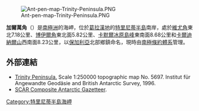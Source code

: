 [[Image:Ant-pen-map-Trinity-Peninsula.PNG|thumb]]

{{coord|63|28|51|S|57|19|52|W|display=title}}

'''加爾萬角'''（{{lang-en|Garvan Point}}）是[[南極洲|南極洲]]的海岬，位於[[葛拉漢地|葛拉漢地]]的[[特里尼蒂半島|特里尼蒂半島]]南岸，處於[[維尤角|維尤角]]東北7.18公里、[[博伊爾角|博伊爾角]]東北面5.82公里、[[卡默爾冰原島峰|卡默爾冰原島峰]]東南面8.68公里和[[卡爾迪納爾山|卡爾迪納爾山]]西南面8.23公里，以[[保加利亞|保加利亞]]北部鄉鎮命名，現時由[[南極條約體系|南極條約體系]]管理。

==外部連結==
* [https://web.archive.org/web/20131002100340/http://www.bkg.bund.de/nn_193194/DE/Bundesamt/Downloads/Kostenlose-Karten/Antarktis-Karten/Satellitenbildkarten/Scale250/Daten/Trinity-Peninsula%2CtemplateId%3Draw%2Cproperty%3DpublicationFile.pdf/Trinity-Peninsula.pdf Trinity Peninsula.] Scale 1:250000 topographic map No. 5697. Institut für Angewandte Geodäsie and British Antarctic Survey, 1996.
* [http://data.aad.gov.au/aadc/gaz/scar/ SCAR Composite Antarctic Gazetteer]{{WebCite|url=https://www.webcitation.org/5ug2CfC7m?url=http://data.aad.gov.au/aadc/gaz/scar/ |date=20101202140255 |dateformat=iso }}.

{{DEFAULTSORT:Garvan Point}}
[[Category:特里尼蒂半島海岬|Category:特里尼蒂半島海岬]]


{{TrinityPeninsula-geo-stub}}